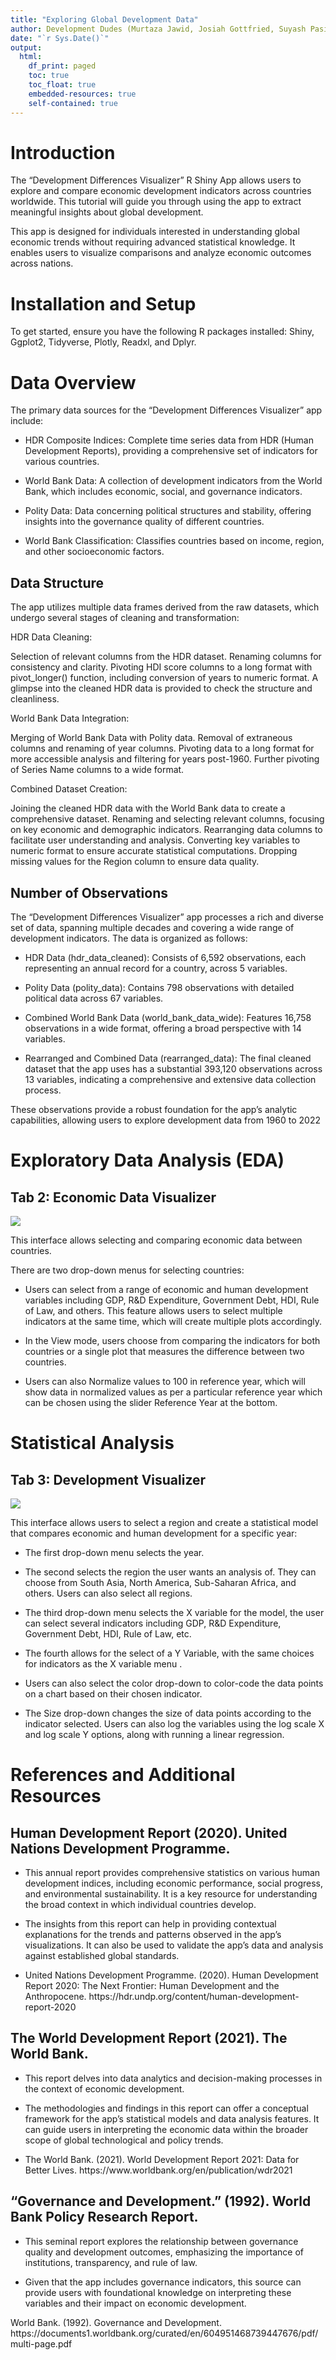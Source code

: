 ```yaml
---
title: "Exploring Global Development Data"
author: Development Dudes (Murtaza Jawid, Josiah Gottfried, Suyash Pasi, Conner Parker)
date: "`r Sys.Date()`"
output: 
  html:
    df_print: paged
    toc: true
    toc_float: true
    embedded-resources: true
    self-contained: true
---
```


# Introduction

The "Development Differences Visualizer" R Shiny App allows users to explore and compare economic development indicators across countries worldwide. This tutorial will guide you through using the app to extract meaningful insights about global development.

This app is designed for individuals interested in understanding global economic trends without requiring advanced statistical knowledge. It enables users to visualize comparisons and analyze economic outcomes across nations.

# Installation and Setup

To get started, ensure you have the following R packages installed: Shiny, Ggplot2, Tidyverse, Plotly, Readxl, and Dplyr.

# Data Overview

The primary data sources for the "Development Differences Visualizer" app include:

-   HDR Composite Indices: Complete time series data from HDR (Human Development Reports), providing a comprehensive set of indicators for various countries.

-   World Bank Data: A collection of development indicators from the World Bank, which includes economic, social, and governance indicators.

-   Polity Data: Data concerning political structures and stability, offering insights into the governance quality of different countries.

-   World Bank Classification: Classifies countries based on income, region, and other socioeconomic factors.

## Data Structure

The app utilizes multiple data frames derived from the raw datasets, which undergo several stages of cleaning and transformation:

HDR Data Cleaning:

Selection of relevant columns from the HDR dataset. Renaming columns for consistency and clarity. Pivoting HDI score columns to a long format with pivot_longer() function, including conversion of years to numeric format. A glimpse into the cleaned HDR data is provided to check the structure and cleanliness.

World Bank Data Integration:

Merging of World Bank Data with Polity data. Removal of extraneous columns and renaming of year columns. Pivoting data to a long format for more accessible analysis and filtering for years post-1960. Further pivoting of Series Name columns to a wide format.

Combined Dataset Creation:

Joining the cleaned HDR data with the World Bank data to create a comprehensive dataset. Renaming and selecting relevant columns, focusing on key economic and demographic indicators. Rearranging data columns to facilitate user understanding and analysis. Converting key variables to numeric format to ensure accurate statistical computations. Dropping missing values for the Region column to ensure data quality.

## Number of Observations

The "Development Differences Visualizer" app processes a rich and diverse set of data, spanning multiple decades and covering a wide range of development indicators. The data is organized as follows:

-   HDR Data (hdr_data_cleaned): Consists of 6,592 observations, each representing an annual record for a country, across 5 variables.

-   Polity Data (polity_data): Contains 798 observations with detailed political data across 67 variables.

-   Combined World Bank Data (world_bank_data_wide): Features 16,758 observations in a wide format, offering a broad perspective with 14 variables.

-   Rearranged and Combined Data (rearranged_data): The final cleaned dataset that the app uses has a substantial 393,120 observations across 13 variables, indicating a comprehensive and extensive data collection process.

These observations provide a robust foundation for the app's analytic capabilities, allowing users to explore development data from 1960 to 2022

# Exploratory Data Analysis (EDA)

## Tab 2: Economic Data Visualizer

![](www/image 2.png)

This interface allows selecting and comparing economic data between countries.

There are two drop-down menus for selecting countries:

-   Users can select from a range of economic and human development variables including GDP, R&D Expenditure, Government Debt, HDI, Rule of Law, and others. This feature allows users to select multiple indicators at the same time, which will create multiple plots accordingly.

-   In the View mode, users choose from comparing the indicators for both countries or a single plot that measures the difference between two countries.

-   Users can also Normalize values to 100 in reference year, which will show data in normalized values as per a particular reference year which can be chosen using the slider Reference Year at the bottom.

# Statistical Analysis

## Tab 3: Development Visualizer

![](www/image B.png)

This interface allows users to select a region and create a statistical model that compares economic and human development for a specific year:

-   The first drop-down menu selects the year.

-   The second selects the region the user wants an analysis of. They can choose from South Asia, North America, Sub-Saharan Africa, and others. Users can also select all regions.

-   The third drop-down menu selects the X variable for the model, the user can select several indicators including GDP, R&D Expenditure, Government Debt, HDI, Rule of Law, etc.

-   The fourth allows for the select of a Y Variable, with the same choices for indicators as the X variable menu .

-   Users can also select the color drop-down to color-code the data points on a chart based on their chosen indicator.

-   The Size drop-down changes the size of data points according to the indicator selected. Users can also log the variables using the log scale X and log scale Y options, along with running a linear regression.

# References and Additional Resources

## Human Development Report (2020). United Nations Development Programme.

-   This annual report provides comprehensive statistics on various human development indices, including economic performance, social progress, and environmental sustainability. It is a key resource for understanding the broad context in which individual countries develop.

-   The insights from this report can help in providing contextual explanations for the trends and patterns observed in the app's visualizations. It can also be used to validate the app's data and analysis against established global standards.

-   United Nations Development Programme. (2020). Human Development Report 2020: The Next Frontier: Human Development and the Anthropocene. https://hdr.undp.org/content/human-development-report-2020

## The World Development Report (2021). The World Bank.

-   This report delves into data analytics and decision-making processes in the context of economic development.

-   The methodologies and findings in this report can offer a conceptual framework for the app's statistical models and data analysis features. It can guide users in interpreting the economic data within the broader scope of global technological and policy trends.

<!-- -->

-   The World Bank. (2021). World Development Report 2021: Data for Better Lives. https://www.worldbank.org/en/publication/wdr2021

## "Governance and Development." (1992). World Bank Policy Research Report.

-   This seminal report explores the relationship between governance quality and development outcomes, emphasizing the importance of institutions, transparency, and rule of law.

-   Given that the app includes governance indicators, this source can provide users with foundational knowledge on interpreting these variables and their impact on economic development.

World Bank. (1992). Governance and Development. https://documents1.worldbank.org/curated/en/604951468739447676/pdf/multi-page.pdf
